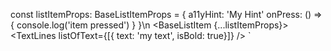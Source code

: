 

const listItemProps: BaseListItemProps = {
    a11yHint: 'My Hint'
    onPress: () => { console.log('item pressed') }
  }\n
<BaseListItem {...listItemProps}>
    <TextLines listOfText={[{ text: 'my text', isBold: true}]} />
</BaseListItem>`


<ComponentTopInfo componentName="BaseListItem" example={exampleString} codeString={BaseListItemString} />
